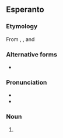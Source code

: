 ==Esperanto==
{{wikipedia|lang=eo}}

===Etymology===
From {{etyl|ko|eo}} {{term|원|tr=won||round|lang=ko|sc=Hang}}, {{term|불교|tr=bulgyo||{{l|en|Buddhism}}|lang=ko|sc=Hang}}, and {{suffix||ismo|lang=eo}}

===Alternative forms===
* {{l|eo|vonbulismo}}

===Pronunciation===
* {{IPA|/wonbuˈlismo/|/vonbuˈlismo/|lang=eo}}
* {{hyphenation|ŭon|bu|lis|mo|lang=eo}}

===Noun===
{{eo-noun|-}}

# {{l|en|Won Buddhism}}